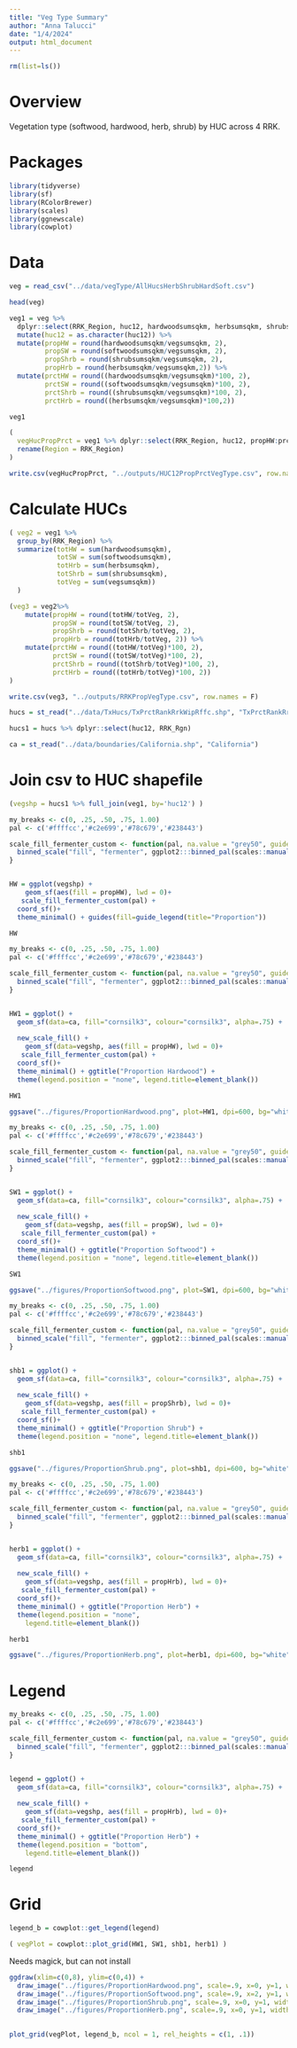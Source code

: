 ```yaml
---
title: "Veg Type Summary"
author: "Anna Talucci"
date: "1/4/2024"
output: html_document
---
```


```r
rm(list=ls())
```


# Overview

Vegetation type (softwood, hardwood, herb, shrub) by HUC across 4 RRK. 

# Packages
```r
library(tidyverse)
library(sf)
library(RColorBrewer)
library(scales)
library(ggnewscale)
library(cowplot)

```

# Data
```r
veg = read_csv("../data/vegType/AllHucsHerbShrubHardSoft.csv")
```

```r
head(veg)
```
```r
veg1 = veg %>% 
  dplyr::select(RRK_Region, huc12, hardwoodsumsqkm, herbsumsqkm, shrubsumsqkm, softwoodsumsqkm, vegsumsqkm) %>% 
  mutate(huc12 = as.character(huc12)) %>%
  mutate(propHW = round(hardwoodsumsqkm/vegsumsqkm, 2),
         propSW = round(softwoodsumsqkm/vegsumsqkm, 2),
         propShrb = round(shrubsumsqkm/vegsumsqkm, 2),
         propHrb = round(herbsumsqkm/vegsumsqkm,2)) %>%
  mutate(prctHW = round((hardwoodsumsqkm/vegsumsqkm)*100, 2),
         prctSW = round((softwoodsumsqkm/vegsumsqkm)*100, 2),
         prctShrb = round((shrubsumsqkm/vegsumsqkm)*100, 2),
         prctHrb = round((herbsumsqkm/vegsumsqkm)*100,2))
```

```r
veg1
```

```r
(
  vegHucPropPrct = veg1 %>% dplyr::select(RRK_Region, huc12, propHW:prctHrb) %>%
  rename(Region = RRK_Region)
)
```

```r
write.csv(vegHucPropPrct, "../outputs/HUC12PropPrctVegType.csv", row.names = F)
```

# Calculate HUCs
```r
( veg2 = veg1 %>% 
  group_by(RRK_Region) %>%
  summarize(totHW = sum(hardwoodsumsqkm), 
            totSW = sum(softwoodsumsqkm), 
            totHrb = sum(herbsumsqkm), 
            totShrb = sum(shrubsumsqkm), 
            totVeg = sum(vegsumsqkm)) 
  )

(veg3 = veg2%>%
    mutate(propHW = round(totHW/totVeg, 2), 
           propSW = round(totSW/totVeg, 2), 
           propShrb = round(totShrb/totVeg, 2), 
           propHrb = round(totHrb/totVeg, 2)) %>%
    mutate(prctHW = round((totHW/totVeg)*100, 2), 
           prctSW = round((totSW/totVeg)*100, 2), 
           prctShrb = round((totShrb/totVeg)*100, 2), 
           prctHrb = round((totHrb/totVeg)*100, 2))
)
```
```r
write.csv(veg3, "../outputs/RRKPropVegType.csv", row.names = F)
```
```r
hucs = st_read("../data/TxHucs/TxPrctRankRrkWipRffc.shp", "TxPrctRankRrkWipRffc")
```
```r
hucs1 = hucs %>% dplyr::select(huc12, RRK_Rgn)
```

```r
ca = st_read("../data/boundaries/California.shp", "California")
```
# Join csv to HUC shapefile
```r
(vegshp = hucs1 %>% full_join(veg1, by='huc12') )
```

```r
my_breaks <- c(0, .25, .50, .75, 1.00)
pal <- c('#ffffcc','#c2e699','#78c679','#238443')

scale_fill_fermenter_custom <- function(pal, na.value = "grey50", guide = "coloursteps", aesthetics = "fill", ...) {
  binned_scale("fill", "fermenter", ggplot2:::binned_pal(scales::manual_pal(unname(pal))), na.value = na.value, guide = guide, ...)  
}


HW = ggplot(vegshp) +
    geom_sf(aes(fill = propHW), lwd = 0)+
   scale_fill_fermenter_custom(pal) +
  coord_sf()+
  theme_minimal() + guides(fill=guide_legend(title="Proportion"))

HW
```

```r
my_breaks <- c(0, .25, .50, .75, 1.00)
pal <- c('#ffffcc','#c2e699','#78c679','#238443')

scale_fill_fermenter_custom <- function(pal, na.value = "grey50", guide = "coloursteps", aesthetics = "fill", ...) {
  binned_scale("fill", "fermenter", ggplot2:::binned_pal(scales::manual_pal(unname(pal))), na.value = na.value, guide = guide, ...)  
}


HW1 = ggplot() +
  geom_sf(data=ca, fill="cornsilk3", colour="cornsilk3", alpha=.75) +
  
  new_scale_fill() +
    geom_sf(data=vegshp, aes(fill = propHW), lwd = 0)+
   scale_fill_fermenter_custom(pal) +
  coord_sf()+
  theme_minimal() + ggtitle("Proportion Hardwood") +
  theme(legend.position = "none", legend.title=element_blank())

HW1
```
```r
ggsave("../figures/ProportionHardwood.png", plot=HW1, dpi=600, bg="white")
```
```r
my_breaks <- c(0, .25, .50, .75, 1.00)
pal <- c('#ffffcc','#c2e699','#78c679','#238443')

scale_fill_fermenter_custom <- function(pal, na.value = "grey50", guide = "coloursteps", aesthetics = "fill", ...) {
  binned_scale("fill", "fermenter", ggplot2:::binned_pal(scales::manual_pal(unname(pal))), na.value = na.value, guide = guide, ...)  
}


SW1 = ggplot() +
  geom_sf(data=ca, fill="cornsilk3", colour="cornsilk3", alpha=.75) +
  
  new_scale_fill() +
    geom_sf(data=vegshp, aes(fill = propSW), lwd = 0)+
   scale_fill_fermenter_custom(pal) +
  coord_sf()+
  theme_minimal() + ggtitle("Proportion Softwood") +
  theme(legend.position = "none", legend.title=element_blank())

SW1
```

```r
ggsave("../figures/ProportionSoftwood.png", plot=SW1, dpi=600, bg="white")
```

```r
my_breaks <- c(0, .25, .50, .75, 1.00)
pal <- c('#ffffcc','#c2e699','#78c679','#238443')

scale_fill_fermenter_custom <- function(pal, na.value = "grey50", guide = "coloursteps", aesthetics = "fill", ...) {
  binned_scale("fill", "fermenter", ggplot2:::binned_pal(scales::manual_pal(unname(pal))), na.value = na.value, guide = guide, ...)  
}


shb1 = ggplot() +
  geom_sf(data=ca, fill="cornsilk3", colour="cornsilk3", alpha=.75) +
  
  new_scale_fill() +
    geom_sf(data=vegshp, aes(fill = propShrb), lwd = 0)+
   scale_fill_fermenter_custom(pal) +
  coord_sf()+
  theme_minimal() + ggtitle("Proportion Shrub") +
  theme(legend.position = "none", legend.title=element_blank())

shb1
```
```r
ggsave("../figures/ProportionShrub.png", plot=shb1, dpi=600, bg="white")
```
```r
my_breaks <- c(0, .25, .50, .75, 1.00)
pal <- c('#ffffcc','#c2e699','#78c679','#238443')

scale_fill_fermenter_custom <- function(pal, na.value = "grey50", guide = "coloursteps", aesthetics = "fill", ...) {
  binned_scale("fill", "fermenter", ggplot2:::binned_pal(scales::manual_pal(unname(pal))), na.value = na.value, guide = guide, ...)  
}


herb1 = ggplot() +
  geom_sf(data=ca, fill="cornsilk3", colour="cornsilk3", alpha=.75) +
  
  new_scale_fill() +
    geom_sf(data=vegshp, aes(fill = propHrb), lwd = 0)+
   scale_fill_fermenter_custom(pal) +
  coord_sf()+
  theme_minimal() + ggtitle("Proportion Herb") +
  theme(legend.position = "none",
    legend.title=element_blank())

herb1
```

```r
ggsave("../figures/ProportionHerb.png", plot=herb1, dpi=600, bg="white")
```
# Legend
```r
my_breaks <- c(0, .25, .50, .75, 1.00)
pal <- c('#ffffcc','#c2e699','#78c679','#238443')

scale_fill_fermenter_custom <- function(pal, na.value = "grey50", guide = "coloursteps", aesthetics = "fill", ...) {
  binned_scale("fill", "fermenter", ggplot2:::binned_pal(scales::manual_pal(unname(pal))), na.value = na.value, guide = guide, ...)  
}


legend = ggplot() +
  geom_sf(data=ca, fill="cornsilk3", colour="cornsilk3", alpha=.75) +
  
  new_scale_fill() +
    geom_sf(data=vegshp, aes(fill = propHrb), lwd = 0)+
   scale_fill_fermenter_custom(pal) +
  coord_sf()+
  theme_minimal() + ggtitle("Proportion Herb") +
  theme(legend.position = "bottom",
    legend.title=element_blank())

legend
```

# Grid

```r
legend_b = cowplot::get_legend(legend)
```
```r
( vegPlot = cowplot::plot_grid(HW1, SW1, shb1, herb1) )
```
Needs magick, but can not install
```r
ggdraw(xlim=c(0,8), ylim=c(0,4)) +
  draw_image("../figures/ProportionHardwood.png", scale=.9, x=0, y=1, width=2, height=3)+
  draw_image("../figures/ProportionSoftwood.png", scale=.9, x=2, y=1, width=2, height=3)+
  draw_image("../figures/ProportionShrub.png", scale=.9, x=0, y=1, width=4, height=3)+
  draw_image("../figures/ProportionHerb.png", scale=.9, x=0, y=1, width=6, height=3)
  
```

```r
plot_grid(vegPlot, legend_b, ncol = 1, rel_heights = c(1, .1))
```

